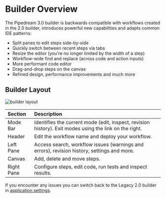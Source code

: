 # Builder Overview

The Pipedream 3.0 builder is backwards compatible with workflows created in the 2.0 builder, introduces powerful new capabilities and adapts common IDE patterns:

- Split panes to edit steps side-by-side
- Quickly switch between recent steps via tabs
- Resize the editor (you're no longer limited by the width of a step)
- Workflow-wide find and replace (across code and action inputs)
- More performant code editor
- Drag-and-drop steps on the canvas
- Refined design, performance improvements and much more

## Builder Layout

![builder layout](./images/pipedream-3-0-builder-layout.png)

| Section | Description  |
| :-- | :-- |
| Mode Bar | Identifies the current mode (edit, inspect, revision history). Exit modes using the link on the right.  |
| Header | Edit the workflow name and deploy your workflow. |
| Left Pane | Access search, workflow issues (warnings and errors), revision history, settings and more. |
| Canvas | Add, delete and move steps. |
| Right Pane | Configure steps, edit code, run tests and inspect results. |

If you encounter any issues you can switch back to the Legacy 2.0 builder in [application settings](https://pipedream.com/settings/application).
